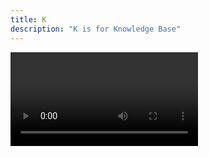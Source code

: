```yaml
---
title: K
description: "K is for Knowledge Base"
---
```


<Video id="W65ZlUZIaBU" />

A knowledge base is a collection of useful information about how to use a tool or platform. Our knowledge base includes our product documentation site at [docs.netlify.com](http://docs.netlify.com). You can go there to learn all about how to build and deploy sites, stores, and apps.